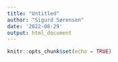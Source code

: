 ```yaml
---
title: "Untitled"
author: "Sigurd Sørensen"
date: '2022-08-29'
output: html_document
---
```


```r
knitr::opts_chunk$set(echo = TRUE)
```


```r

```

